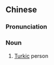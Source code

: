 ==Chinese==
{{zh-forms|type=21}}
{{wikipedia|lang=zh}}

===Pronunciation===
{{zh-pron
|m=突juérén
|cat=n
}}

===Noun===
{{zh-noun}}

# [[Turkic]] person
